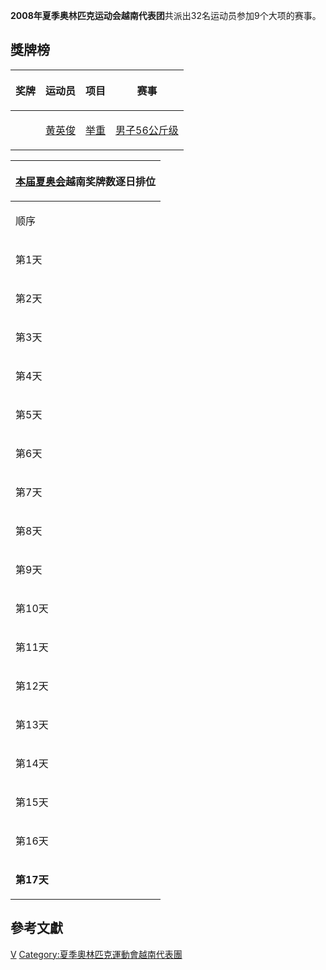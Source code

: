 {{Infobox Country Olympics
|NOC=VIE
|games=2008年夏季
|competitors=22
|sports=9
|gold=0
|silver=1
|bronze=0
|total=1
|rank=71
|flagbearer=[[阮庭強|阮庭強]]<small>（Nguyễn Đình Cương）</small><ref>{{cite web |url=http://multimedia.olympic.org/pdf/en_report_1344.pdf |title=List of Flagbearers Beijing 2008 |publisher=www.olympic.org |format=[[PDF|PDF]] |accessdate=2008-08-08 |deadurl=yes |archiveurl=https://web.archive.org/web/20080808093945/http://multimedia.olympic.org/pdf/en_report_1344.pdf |archivedate=2008-08-08 }}</ref>
|officials=
}}

'''2008年夏季奥林匹克运动会越南代表团'''共派出32名运动员参加9个大项的赛事。

== 獎牌榜 ==
{| class="wikitable sortable"  style="font-size:88%"
|-bgcolor=#efefef
! 奖牌
! 运动员
! 项目
! 赛事
|-
| {{silver medal}} || [[黄英俊|黄英俊]] || [[2008年夏季奧林匹克運動會举重比賽|举重]] || [[2008年夏季奧林匹克运动会举重比赛－男子56公斤级|男子56公斤级]]
|}


{|  class="wikitable" style="font-size:85%" align="right" 
|- bgcolor="#efefef"
!colspan=7|[[2008年夏季奥林匹克运动会|本届夏奥会]]'''越南奖牌数逐日排位'''
|- style="text-align:center;"
|顺序
|[[2008年8月|8月]]
|'''位次'''
| bgcolor="gold" |金牌
| bgcolor="silver" |银牌
| bgcolor="CC9966" |铜牌
|奖牌
|- style="text-align:center;"
|第1天
|8日
|－
|－
|－
|－
|－
|- style="background:#ccccff; text-align:center;"
|第2天
|9日
|－
|0
|0
|0
|0
|- style="text-align:center;"
|第3天
|10日
|17
|0
|1
|0
|1
|- style="background:#ccccff; text-align:center;"
|第4天
|11日
|21
|0
|1
|0
|1
|- style="text-align:center;"
|第5天
|12日
|25
|0
|1
|0
|1
|- style="background:#ccccff; text-align:center;"
|第6天
|13日
|31
|0
|1
|0
|1
|- style="text-align:center;"
|第7天
|14日
|34
|0
|1
|0
|1
|- style="background:#ccccff; text-align:center;"
|第8天
|15日
|
|
|
|
|
|- style="text-align:center;"
|第9天
|16日
|
|
|
|
|
|- style="background:#ccccff; text-align:center;"
|第10天
|17日
|
|
|
|
|
|- style="text-align:center;"
|第11天
|18日
|
|
|
|
|
|- style="background:#ccccff; text-align:center;"
|第12天
|19日
|
|
|
|
|
|- style="text-align:center;"
|第13天
|20日
|
|
|
|
|
|- style="background:#ccccff; text-align:center;"
|第14天
|21日
|
|
|
|
|
|- style="text-align:center;"
|第15天
|22日
|
|
|
|
|
|- style="background:#ccccff; text-align:center;"
|第16天
|23日
|
|
|
|
|
|- style="background:#ccccff; text-align:center;"
|'''第17天'''
|'''24日'''
|
|
|
|
|
|}

== 參考文獻 ==
{{reflist}}

{{NOCin2008SummerOlympics}}

[[Category:2008年夏季奧林匹克運動會代表團|V]]
[[Category:夏季奧林匹克運動會越南代表團|Category:夏季奧林匹克運動會越南代表團]]